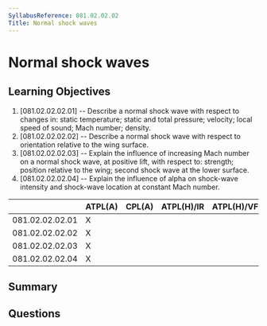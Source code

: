 ```yaml
---
SyllabusReference: 081.02.02.02
Title: Normal shock waves
---
```


# Normal shock waves

## Learning Objectives

1. [081.02.02.02.01] -- Describe a normal shock wave with respect to changes in:
   static temperature; static and total pressure; velocity; local speed of
   sound; Mach number; density.
2. [081.02.02.02.02] -- Describe a normal shock wave with respect to orientation
   relative to the wing surface.
3. [081.02.02.02.03] -- Explain the influence of increasing Mach number on a
   normal shock wave, at positive lift, with respect to: strength; position
   relative to the wing; second shock wave at the lower surface.
4. [081.02.02.02.04] -- Explain the influence of alpha on shock-wave intensity
   and shock-wave location at constant Mach number.

|                 | ATPL(A) | CPL(A) | ATPL(H)/IR | ATPL(H)/VFR | CPL(H) | IR  | CBIR(A) |
| --------------- | ------- | ------ | ---------- | ----------- | ------ | --- | ------- |
| 081.02.02.02.01 | X       |        |            |             |        |     |         |
| 081.02.02.02.02 | X       |        |            |             |        |     |         |
| 081.02.02.02.03 | X       |        |            |             |        |     |         |
| 081.02.02.02.04 | X       |        |            |             |        |     |         |

## Summary

## Questions
